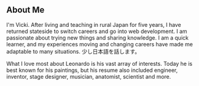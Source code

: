 ## About Me

I'm Vicki. After living and teaching in rural Japan for
five years, I have returned stateside to switch careers and go into web
development. I am passionate about trying new things and sharing knowledge.
I am a quick learner, and my experiences moving and changing careers have
made me adaptable to many situations. 少し日本語を話します。

What I love most about Leonardo is his vast array of interests. Today he is
best known for his paintings, but his resume also included engineer, inventor,
stage designer, musician, anatomist, scientist and more.
